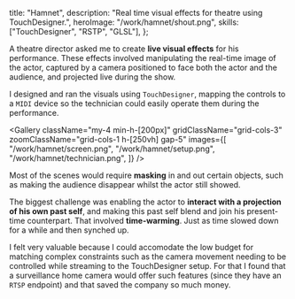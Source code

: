   title: "Hamnet",
  description: "Real time visual effects for theatre using TouchDesigner.",
  heroImage: "/work/hamnet/shout.png",
  skills: ["TouchDesigner", "RSTP", "GLSL"],
};

A theatre director asked me to create **live visual effects** for his performance.
These effects involved manipulating the real-time image of the actor, captured
by a camera positioned to face both the actor and the audience, and projected
live during the show.

I designed and ran the visuals using `TouchDesigner`, mapping the controls to a
`MIDI` device so the technician could easily operate them during the performance.

<Gallery
  className="my-4 min-h-[200px]"
  gridClassName="grid-cols-3"
  zoomClassName="grid-cols-1 h-[250vh] gap-5"
  images={[
    "/work/hamnet/screen.png",
    "/work/hamnet/setup.png",
    "/work/hamnet/technician.png",
  ]}
/>

Most of the scenes would require **masking** in and out certain objects, such as
making the audience disappear whilst the actor still showed.

The biggest challenge was enabling the actor to **interact with a projection of
his own past self**, and making this past self blend and join his present-time
counterpart. That involved **time-warming**. Just as time slowed down for a while
and then synched up.

I felt very valuable because <Hi>I could accomodate the low budget for matching
complex constraints</Hi> such as the camera movement needing to be controlled
while streaming to the TouchDesigner setup. For that I found that a surveillance
home camera would offer such features (since they have an `RTSP` endpoint) and
that saved the company so much money.
